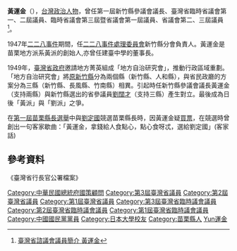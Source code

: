 {{Infobox_officeholder
| name = 黃運金
| image name =
| width = 
| now = 
| period = 
| Sex = 男 
| Native place = 
| date of birth = {{Birth date|1898|1|5}}
| date of death = {{death date and age|1996|8|5|1898|1|5}}
| party = {{Kmt}}
| place of birth = {{TWN-JPN}}[[新竹縣_(日治時期)|新竹縣]]
| place of death = {{TWN}}
| nationality = {{JPN-EMP}}（1898年－1945年）<br>{{ROC}}（1945年－1996年）
| educate = 
*臺灣總督府國語學校師範部畢業
*東京[[日本大學|日本大學]]法科畢業
| past = 
*日本高等文官考試及格
*律師
*臺灣省臨時省議會第一屆議員<br><span style="color: blue;">（1951年－1954年）</span>
*臺灣省臨時省議會第二屆議員<br><span style="color: blue;">（1954年－1957年）</span>
*臺灣省臨時省議會第三屆暨省議會第一屆議員<br><span style="color: blue;">（1957年－1959年）</span>
*第二屆台灣省議會議員<br><span style="color: blue;">（1959年－1963年）</span> 
*第三屆台灣省議會議員<br><span style="color: blue;">（1963年－1968年）</span> 
*[[建臺中學|建臺中學]]董事長
*總統府國策顧問
}}
'''黃運金'''（{{bd|1898年|1月5日|1996年|8月5日||catIdx=Huang黃運金}}），[[台灣|台灣]][[政治人物|政治人物]]，曾任第一屆新竹縣參議會議長、臺灣省臨時省議會第一、二屆議員、臨時省議會第三屆暨省議會第一屆議員、省議會第二、三屆議員<ref>[http://www.tpa.gov.tw/big5/Councilor/Councilor_view.asp?id=290&cid=2&urlID=20 臺灣省諮議會議員簡介 黃運金]</ref>。

1947年[[二二八事件|二二八事件]]期間，任[[二二八事件處理委員會列表|二二八事件處理委員會]]新竹縣分會負責人。黃運金是苗栗地方派系黃派的創始人,亦曾任建臺中學的董事長。

1949年，[[臺灣省政府|臺灣省政府]]邀請地方菁英組成「地方自治研究會」，推動行政區域重劃。「地方自治研究會」將[[新竹縣_(1945年－1950年)|原新竹縣]]分為兩個縣（新竹縣、人和縣），與省民政廳的方案分為三縣（新竹縣、長風縣、竹南縣）相異。引起時任新竹縣參議會議長黃運金（支持兩縣）與新竹縣選出的省參議員[[劉闊才|劉闊才]]（支持三縣）產生對立。最後成為日後「黃派」與「劉派」之爭。

在[[1951年中華民國縣市長選舉#苗栗縣|第一屆苗栗縣長選舉]]中與[[劉定國_(台灣)|劉定國]]競選苗栗縣長時，因黃運金疑[[賄選|買票]]，在競選時曾創出一句客家歇曲：「黃運金，拿錢給人食點心，點心食呀忒，選給劉定國」(客家話)

==參考資料==
<div class="references-small">
<references />
</div>
《臺灣省行長官公署檔案》
{{DEFAULTSORT:Huang黃運金}}
[[Category:中華民國總統府國策顧問|Category:中華民國總統府國策顧問]]
[[Category:第3屆臺灣省議員|Category:第3屆臺灣省議員]]
[[Category:第2屆臺灣省議員|Category:第2屆臺灣省議員]]
[[Category:第1屆臺灣省議員|Category:第1屆臺灣省議員]]
[[Category:第3屆臺灣省臨時議會議員|Category:第3屆臺灣省臨時議會議員]]
[[Category:第2屆臺灣省臨時議會議員|Category:第2屆臺灣省臨時議會議員]]
[[Category:第1屆臺灣省臨時議會議員|Category:第1屆臺灣省臨時議會議員]]
[[Category:中國國民黨黨員|Category:中國國民黨黨員]]
[[Category:日本大學校友|Category:日本大學校友]]
[[Category:苗栗縣人|Category:苗栗縣人]]
[[Category:黃姓|Yun運金]]